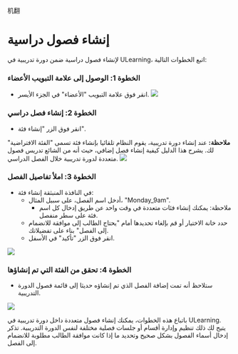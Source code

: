 机翻
# إنشاء فصول دراسية 
 
 لإنشاء فصول دراسية ضمن دورة تدريبية في ULearning، اتبع الخطوات التالية: 
 
 ### الخطوة 1: الوصول إلى علامة التبويب الأعضاء 
 - انقر فوق علامة التبويب "الأعضاء" في الجزء الأيسر. 
 ![]( /img/utest/teacher/appendix05.png) 
 
 ### الخطوة 2: إنشاء فصل دراسي 
 - انقر فوق الزر "إنشاء فئة". 
 
 **ملاحظة:** عند إنشاء دورة تدريبية، يقوم النظام تلقائيا بإنشاء فئة تسمى "الفئة الافتراضية" لك. يشرح هذا الدليل كيفية إنشاء فصل إضافي، حيث أنه من الشائع تدريس فصول متعددة لدورة تدريبية خلال الفصل الدراسي. 
 ![]( /img/utest/teacher/appendix06.png) 
 
 ### الخطوة 3: املأ تفاصيل الفصل 
 - في النافذة المنبثقة إنشاء فئة: 
     - أدخل اسم الفصل، على سبيل المثال، "Monday_9am". 
         - ملاحظة: يمكنك إنشاء فئات متعددة في وقت واحد عن طريق إدخال كل اسم فئة على سطر منفصل. 
     - حدد خانة الاختيار أو قم بإلغاء تحديدها أمام "يحتاج الطالب إلى موافقة للانضمام إلى الفصل" بناء على تفضيلاتك. 
     - انقر فوق الزر "تأكيد" في الأسفل. 
 
 ![]( /img/utest/teacher/appendix07.png) 
 
 ### الخطوة 4: تحقق من الفئة التي تم إنشاؤها 
 - ستلاحظ أنه تمت إضافة الفصل الذي تم إنشاؤه حديثا إلى قائمة فصول الدورة التدريبية. 
 
 ![]( /img/utest/teacher/appendix08.png) 
 
 باتباع هذه الخطوات، يمكنك إنشاء فصول متعددة داخل دورة تدريبية في ULearning. يتيح لك ذلك تنظيم وإدارة أقسام أو جلسات فصلية مختلفة لنفس الدورة التدريبية. تذكر إدخال أسماء الفصول بشكل صحيح وتحديد ما إذا كانت موافقة الطالب مطلوبة للانضمام إلى الفصل.
